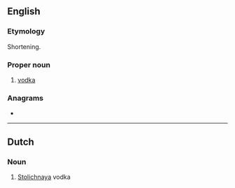 ==English==

===Etymology===
Shortening.

===Proper noun===
{{en-proper noun}}

# {{lb|en|slang}} {{w|Stolichnaya}} [[vodka]]

===Anagrams===
* {{anagrams|en|lotis|toils}}

----

==Dutch==

===Noun===
{{nl-noun||-'s|Stolietje}}

# {{lb|nl|slang}} [[Stolichnaya]] vodka